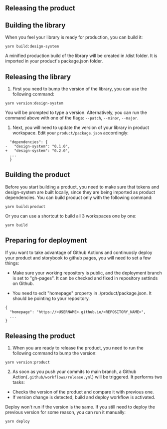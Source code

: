 



## Releasing the product

## Building the library

When you feel your library is ready for production, you can build it:

```
yarn build:design-system
```

A minified production build of the library will be created in /dist folder. It is imported in your product's package.json folder.

## Releasing the library

1. First you need to bump the version of the library, you can use the following command:

```
yarn version:design-system
```

You will be prompted to type a version. Alternatively, you can run the command above with one of the flags: `--patch`, `--minor`, `--major`.

1. Next, you will need to update the version of your library in product workspace. Edit your `product/package.json` accordingly:

```
  "dependencies": {
-   "design-system": "0.1.0", 
+   "design-system": "0.2.0",
  ...
  }
```



## Building the product
Before you start building a product, you need to make sure that tokens and design-system are built locally, since they are being imported as product dependencies. 
You can build product only with the following command:

```
yarn build:product
```

Or you can use a shortcut to build all 3 workspaces one by one:

```
yarn build
```

## Preparing for deployment

If you want to take advantage of Github Actions and continuosly deploy your product and storybook to github pages, you will need to set a few things:

- Make sure your working repository is public, and the deployment branch is set to "gh-pages". It can be checked and fixed in repository settinds on Github.

- You need to edit "homepage" property in ./product/package.json. It should be pointing to your repository.

```
{
  "homepage": "https://<USERNAME>.github.io/<REPOSITORY_NAME>",
  ...
}
```


## Releasing the product

1. When you are ready to release the product, you need to run the following command to bump the version:

```
yarn version:product
```

2. As soon as you push your commits to main branch, a Github Action(`.github/workflows/release.yml`) will be triggered. It performs two tasks:
- Checks the version of the product and compare it with previous one.
- If version change is detected, build and deploy workflow is activated.

Deploy won't run if the version is the same. If you still need to deploy the previous version for some reason, you can run it manually:

```
yarn deploy
```

